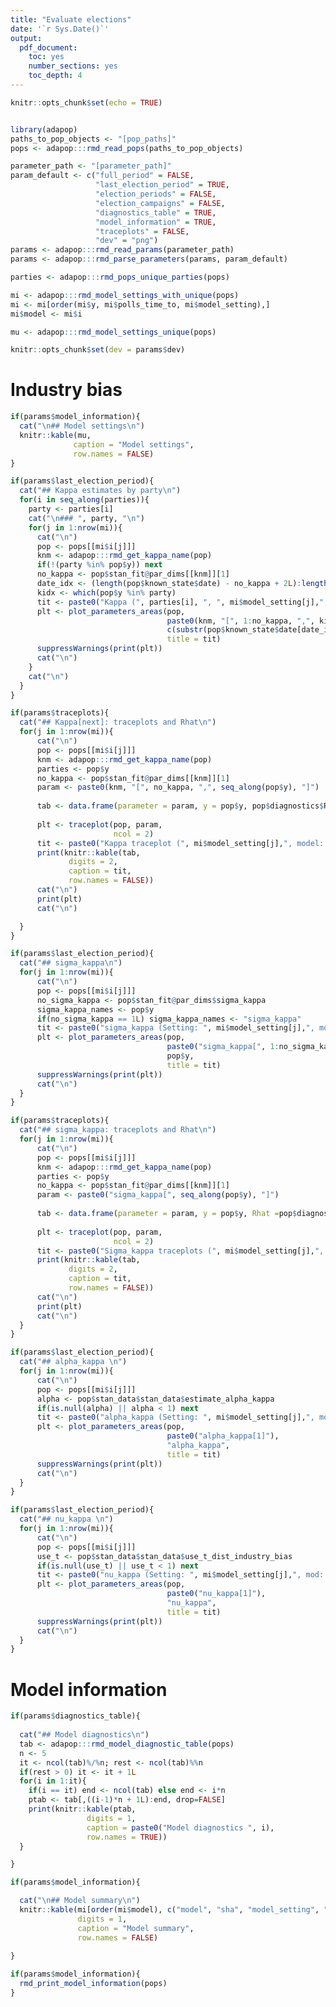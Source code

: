```yaml
---
title: "Evaluate elections"
date: '`r Sys.Date()`'
output: 
  pdf_document: 
    toc: yes
    number_sections: yes
    toc_depth: 4
---
```


```r
knitr::opts_chunk$set(echo = TRUE)


library(adapop)
paths_to_pop_objects <- "[pop_paths]"
pops <- adapop:::rmd_read_pops(paths_to_pop_objects)

parameter_path <- "[parameter_path]"
param_default <- c("full_period" = FALSE, 
                   "last_election_period" = TRUE,
                   "election_periods" = FALSE,
                   "election_campaigns" = FALSE,
                   "diagnostics_table" = TRUE,
                   "model_information" = TRUE,
                   "traceplots" = FALSE,
                   "dev" = "png")
params <- adapop:::rmd_read_params(parameter_path)
params <- adapop:::rmd_parse_parameters(params, param_default)

parties <- adapop:::rmd_pops_unique_parties(pops)

mi <- adapop:::rmd_model_settings_with_unique(pops)
mi <- mi[order(mi$y, mi$polls_time_to, mi$model_setting),]
mi$model <- mi$i

mu <- adapop:::rmd_model_settings_unique(pops)

knitr::opts_chunk$set(dev = params$dev)
```

\pagebreak

# Industry bias

```r

if(params$model_information){
  cat("\n## Model settings\n")
  knitr::kable(mu, 
              caption = "Model settings", 
              row.names = FALSE)
}
```


```r
if(params$last_election_period){
  cat("## Kappa estimates by party\n")
  for(i in seq_along(parties)){
    party <- parties[i]
    cat("\n### ", party, "\n")
    for(j in 1:nrow(mi)){
      cat("\n")
      pop <- pops[[mi$i[j]]]
      knm <- adapop:::rmd_get_kappa_name(pop)
      if(!(party %in% pop$y)) next
      no_kappa <- pop$stan_fit@par_dims[[knm]][1]
      date_idx <- (length(pop$known_state$date) - no_kappa + 2L):length(pop$known_state$date)
      kidx <- which(pop$y %in% party)
      tit <- paste0("Kappa (", parties[i], ", ", mi$model_setting[j],", model: ",mi$i[j],", ",substr(mi$sha[j], 1,6),")")
      plt <- plot_parameters_areas(pop, 
                                   paste0(knm, "[", 1:no_kappa, ",", kidx, "]"),
                                   c(substr(pop$known_state$date[date_idx],1,4), "next"), 
                                   title = tit)
      suppressWarnings(print(plt))
      cat("\n")
    }
    cat("\n")
  }
}
```

```r
if(params$traceplots){
  cat("## Kappa[next]: traceplots and Rhat\n")
  for(j in 1:nrow(mi)){
      cat("\n")
      pop <- pops[[mi$i[j]]]
      knm <- adapop:::rmd_get_kappa_name(pop)
      parties <- pop$y
      no_kappa <- pop$stan_fit@par_dims[[knm]][1]
      param <- paste0(knm, "[", no_kappa, ",", seq_along(pop$y), "]")
      
      tab <- data.frame(parameter = param, y = pop$y, pop$diagnostics$Rhat[param])
      
      plt <- traceplot(pop, param,
                       ncol = 2)
      tit <- paste0("Kappa traceplot (", mi$model_setting[j],", model: ",mi$i[j],", ",substr(mi$sha[j], 1,6),")")
      print(knitr::kable(tab, 
             digits = 2, 
             caption = tit, 
             row.names = FALSE))
      cat("\n")
      print(plt)
      cat("\n")

  }
}

```


```r
if(params$last_election_period){
  cat("## sigma_kappa\n")
  for(j in 1:nrow(mi)){
      cat("\n")
      pop <- pops[[mi$i[j]]]
      no_sigma_kappa <- pop$stan_fit@par_dims$sigma_kappa
      sigma_kappa_names <- pop$y
      if(no_sigma_kappa == 1L) sigma_kappa_names <- "sigma_kappa"
      tit <- paste0("sigma_kappa (Setting: ", mi$model_setting[j],", mod: ",mi$i[j],", ",substr(mi$sha[j], 1,6),")")
      plt <- plot_parameters_areas(pop, 
                                   paste0("sigma_kappa[", 1:no_sigma_kappa, "]"), 
                                   pop$y, 
                                   title = tit) 
      suppressWarnings(print(plt))
      cat("\n")
  }
}

```

```r
if(params$traceplots){
  cat("## sigma_kappa: traceplots and Rhat\n")
  for(j in 1:nrow(mi)){
      cat("\n")
      pop <- pops[[mi$i[j]]]
      knm <- adapop:::rmd_get_kappa_name(pop)
      parties <- pop$y
      no_kappa <- pop$stan_fit@par_dims[[knm]][1]
      param <- paste0("sigma_kappa[", seq_along(pop$y), "]")
      
      tab <- data.frame(parameter = param, y = pop$y, Rhat =pop$diagnostics$Rhat[param])
      
      plt <- traceplot(pop, param,
                       ncol = 2)
      tit <- paste0("Sigma_kappa traceplots (", mi$model_setting[j],", model: ",mi$i[j],", ",substr(mi$sha[j], 1,6),")")
      print(knitr::kable(tab, 
             digits = 2, 
             caption = tit, 
             row.names = FALSE))
      cat("\n")
      print(plt)
      cat("\n")
  }
}

```

```r
if(params$last_election_period){
  cat("## alpha_kappa \n")
  for(j in 1:nrow(mi)){
      cat("\n")
      pop <- pops[[mi$i[j]]]
      alpha <- pop$stan_data$stan_data$estimate_alpha_kappa
      if(is.null(alpha) || alpha < 1) next
      tit <- paste0("alpha_kappa (Setting: ", mi$model_setting[j],", mod: ",mi$i[j],", ",substr(mi$sha[j], 1,6),")")
      plt <- plot_parameters_areas(pop, 
                                   paste0("alpha_kappa[1]"), 
                                   "alpha_kappa", 
                                   title = tit) 
      suppressWarnings(print(plt))
      cat("\n")
  }
}

```


```r
if(params$last_election_period){
  cat("## nu_kappa \n")
  for(j in 1:nrow(mi)){
      cat("\n")
      pop <- pops[[mi$i[j]]]
      use_t <- pop$stan_data$stan_data$use_t_dist_industry_bias
      if(is.null(use_t) || use_t < 1) next
      tit <- paste0("nu_kappa (Setting: ", mi$model_setting[j],", mod: ",mi$i[j],", ",substr(mi$sha[j], 1,6),")")
      plt <- plot_parameters_areas(pop, 
                                   paste0("nu_kappa[1]"), 
                                   "nu_kappa", 
                                   title = tit)
      suppressWarnings(print(plt))
      cat("\n")
  }
}

```


\pagebreak



# Model information

```r
if(params$diagnostics_table){
  
  cat("## Model diagnostics\n")
  tab <- adapop:::rmd_model_diagnostic_table(pops)
  n <- 5
  it <- ncol(tab)%/%n; rest <- ncol(tab)%%n
  if(rest > 0) it <- it + 1L
  for(i in 1:it){
    if(i == it) end <- ncol(tab) else end <- i*n
    ptab <- tab[,((i-1)*n + 1L):end, drop=FALSE]
    print(knitr::kable(ptab, 
                 digits = 1, 
                 caption = paste0("Model diagnostics ", i), 
                 row.names = TRUE))
  }

}
```


```r

if(params$model_information){

  cat("\n## Model summary\n")
  knitr::kable(mi[order(mi$model), c("model", "sha", "model_setting", "polls_time_to")], 
               digits = 1, 
               caption = "Model summary", 
               row.names = FALSE)
  
}
```


```r
if(params$model_information){
  rmd_print_model_information(pops)
}
```
